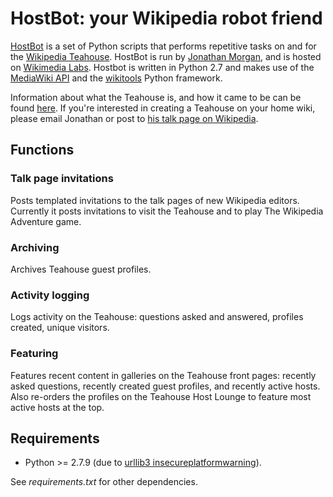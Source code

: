 = HostBot: your Wikipedia robot friend =
[http://en.wikipedia.org/wiki/User:HostBot HostBot] is a set of Python scripts that performs repetitive tasks on and for the [http://en.wikipedia.org/wiki/Wikipedia:Teahouse Wikipedia Teahouse]. HostBot is run by [http://en.wikipedia.org/wiki/User:Jtmorgan Jonathan Morgan], and is hosted on [https://wikitech.wikimedia.org/wiki/Main_Page Wikimedia Labs]. Hostbot is written in Python 2.7 and makes use of the [http://www.mediawiki.org/wiki/API:Main_page MediaWiki API] and the [https://github.com/alexz-enwp/wikitools wikitools] Python framework.

Information about what the Teahouse is, and how it came to be can be found [http://meta.wikimedia.org/wiki/Teahouse here]. If you're interested in creating a Teahouse on your home wiki, please email Jonathan or post to [http://en.wikipedia.org/wiki/User_talk:Jtmorgan his talk page on Wikipedia].

== Functions ==

=== Talk page invitations ===
Posts templated invitations to the talk pages of new Wikipedia editors. Currently it posts invitations to visit the Teahouse and to play The Wikipedia Adventure game.

=== Archiving ===
Archives Teahouse guest profiles.

=== Activity logging ===
Logs activity on the Teahouse: questions asked and answered, profiles created, unique visitors.

=== Featuring ===
Features recent content in galleries on the Teahouse front pages: recently asked questions, recently created guest profiles, and recently active hosts. Also re-orders the profiles on the Teahouse Host Lounge to feature most active hosts at the top.

== Requirements ==
* Python >= 2.7.9 (due to [https://urllib3.readthedocs.io/en/latest/security.html#insecureplatformwarning urllib3 insecureplatformwarning]).

See ''requirements.txt'' for other dependencies.
